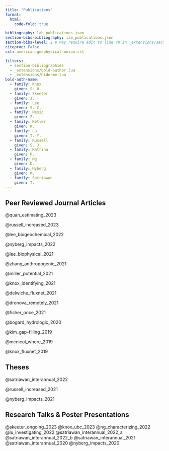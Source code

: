 ```yaml
---
title: "Publications"
format: 
  html:
    code-fold: true

bibliography: lab_publications.json
section-bibs-bibliography: lab_publications.json
section-bibs-level: 2 # May require edit to line 78 in _extensions/section-bibliographies.lua - have submitted issue
citeproc: False
csl: american-geophysical-union.csl

filters:
  - section-bibliographies
  - _extensions/bold-author.lua
  - _extensions/hide-me.lua
bold-auth-name:
  - family: Knox
    given: S. H.
  - family: Skeeter
    given: J.
  - family: Lee
    given: S.-C.
  - family: Nesic
    given: Z.
  - family: Ketler
    given: R.
  - family: Lu
    given: T.-Y.  
  - family: Russell
    given: S. J.
  - family: Katrina
    given: P.
  - family: Ng
    given: D.
  - family: Nyberg
    given: M.
  - family: Satriawan
    given: T.
---
```


## Peer Reviewed Journal Articles

::: hide-me

@quan_estimating_2023

@russell_increased_2023

@lee_biogeochemical_2022

@nyberg_impacts_2022

@lee_biophysical_2021

<!-- @yuan_causality_2022 -->

<!-- @ouyang_paddy_2023 -->

@zhang_anthropogenic_2021

@miller_potential_2021

<!-- @irvin_gap_2021 -->

@knox_identifying_2021

@delwiche_fluxnet_2021

<!-- @chang_substantial_2021 -->

@dronova_remotely_2021

@fisher_once_2021

<!-- @chu_representativeness_2021 -->

@bogard_hydrologic_2020

<!-- @pastorello_fluxnet_2020 -->

<!-- @feagin_tidal_2020 -->

@kim_gap-filling_2019

@mcnicol_where_2019

@knox_fluxnet_2019

<!-- @peltola_monthly_2019 -->

:::

## Theses

::: hide-me

@satriawan_interannual_2022

@russell_increased_2021

@nyberg_impacts_2021

:::

## Research Talks & Poster Presentations

::: hide-me

@skeeter_ongoing_2023
@knox_ubc_2023
@ng_characterizing_2022
@lu_investigating_2022
@satriawan_interannual_2022_a
@satriawan_interannual_2022_b
@satriawan_interannual_2021
@satriawan_interannual_2020
@nyberg_impacts_2020

:::

